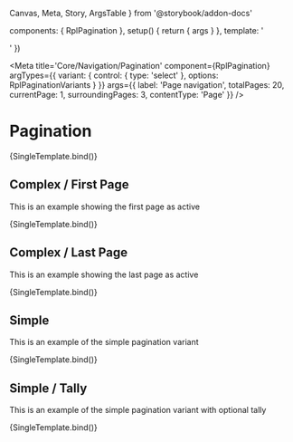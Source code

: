   Canvas,
  Meta,
  Story,
  ArgsTable
} from '@storybook/addon-docs'

  components: { RplPagination },
  setup() {
    return { args }
  },
  template: '<div class="sb-demo-container"><RplPagination v-bind="args" /></div>'
})

<Meta
  title='Core/Navigation/Pagination'
  component={RplPagination}
  argTypes={{
    variant: {
      control: { type: 'select' },
      options: RplPaginationVariants
    }
  }}
  args={{
    label: 'Page navigation',
    totalPages: 20,
    currentPage: 1,
    surroundingPages: 3,
    contentType: 'Page'
  }}
/>

# Pagination

<ArgsTable of={RplPagination} />

<Canvas>
  <Story
    name='Complex'
    play={a11yStoryCheck}
    args={{ currentPage: 10 }}
  >
    {SingleTemplate.bind()}
  </Story>
</Canvas>

## Complex / First Page

This is an example showing the first page as active

<Canvas>
  <Story
    name='Complex/First page'
    play={a11yStoryCheck}
    args={{ currentPage: 1 }}
  >
    {SingleTemplate.bind()}
  </Story>
</Canvas>

## Complex / Last Page

This is an example showing the last page as active

<Canvas>
  <Story
    name='Complex/Last page'
    play={a11yStoryCheck}
    args={{ currentPage: 20 }}
  >
    {SingleTemplate.bind()}
  </Story>
</Canvas>

## Simple

This is an example of the simple pagination variant

<Canvas>
  <Story
    name='Simple'
    play={a11yStoryCheck}
    args={{ variant: 'simple', totalPages: 3 }}
  >
    {SingleTemplate.bind()}
  </Story>
</Canvas>


## Simple / Tally

This is an example of the simple pagination variant with optional tally

<Canvas>
  <Story
    name='Simple/Tally'
    play={a11yStoryCheck}
    args={{ variant: 'simple', showTally: true, totalPages: 5 }}
  >
    {SingleTemplate.bind()}
  </Story>
</Canvas>
